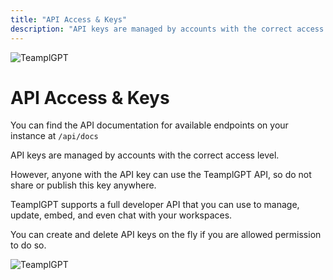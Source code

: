 ```yaml
---
title: "API Access & Keys"
description: "API keys are managed by accounts with the correct access level."
---
```



<Image
  src="/images/features/api/header-image.png"
  height={1080}
  width={1920}
  quality={100}
  alt="TeamplGPT"
/>

# API Access & Keys

You can find the API documentation for available endpoints on your instance at `/api/docs`

API keys are managed by accounts with the correct access level.

However, anyone with the API key can use the TeamplGPT API, so do not share or publish this key anywhere.

TeamplGPT supports a full developer API that you can use to manage, update, embed, and even chat with your workspaces.

You can create and delete API keys on the fly if you are allowed permission to do so.

<Image
  src="/images/features/api/api-keys.png"
  height={1080}
  width={1920}
  quality={100}
  alt="TeamplGPT"
/>
